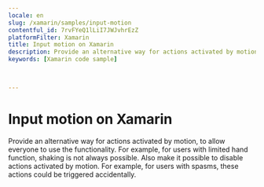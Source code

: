 ```yaml
---
locale: en
slug: /xamarin/samples/input-motion
contentful_id: 7rvFYeQ1lLiI7JWJvhrEzZ
platformFilter: Xamarin
title: Input motion on Xamarin
description: Provide an alternative way for actions activated by motion, to allow everyone to use the functionality.
keywords: [Xamarin code sample]


	
---
```


# Input motion on Xamarin

Provide an alternative way for actions activated by motion, to allow everyone to use the functionality. For example, for users with limited hand function, shaking is not always possible. Also make it possible to disable actions activated by motion. For example, for users with spasms, these actions could be triggered accidentally.

<CodeSample id="input-motion" locale="en" platform="xamarin"/>